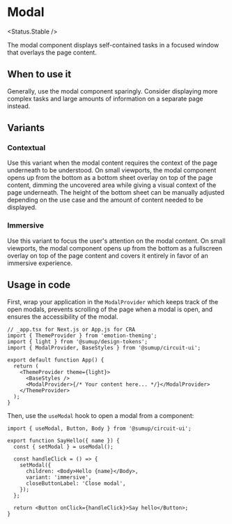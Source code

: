 
<Meta of={Stories} />

# Modal

<Status.Stable />

The modal component displays self-contained tasks in a focused window that overlays the page content.

<Story of={Stories.Base} />
<Props />

## When to use it

Generally, use the modal component sparingly. Consider displaying more complex tasks and large amounts of information on a separate page instead.

## Variants

<Story of={Stories.Variants} />

### Contextual

Use this variant when the modal content requires the context of the page underneath to be understood. On small viewports, the modal component opens up from the bottom as a bottom sheet overlay on top of the page content, dimming the uncovered area while giving a visual context of the page underneath. The height of the bottom sheet can be manually adjusted depending on the use case and the amount of content needed to be displayed.

### Immersive

Use this variant to focus the user's attention on the modal content. On small viewports, the modal component opens up from the bottom as a fullscreen overlay on top of the page content and covers it entirely in favor of an immersive experience.

## Usage in code

First, wrap your application in the `ModalProvider` which keeps track of the open modals, prevents scrolling of the page when a modal is open, and ensures the accessibility of the modal.

```tsx
// _app.tsx for Next.js or App.js for CRA
import { ThemeProvider } from 'emotion-theming';
import { light } from '@sumup/design-tokens';
import { ModalProvider, BaseStyles } from '@sumup/circuit-ui';

export default function App() {
  return (
    <ThemeProvider theme={light}>
      <BaseStyles />
      <ModalProvider>{/* Your content here... */}</ModalProvider>
    </ThemeProvider>
  );
}
```

Then, use the `useModal` hook to open a modal from a component:

```tsx
import { useModal, Button, Body } from '@sumup/circuit-ui';

export function SayHello({ name }) {
  const { setModal } = useModal();

  const handleClick = () => {
    setModal({
      children: <Body>Hello {name}</Body>,
      variant: 'immersive',
      closeButtonLabel: 'Close modal',
    });
  };

  return <Button onClick={handleClick}>Say hello</Button>;
}
```
